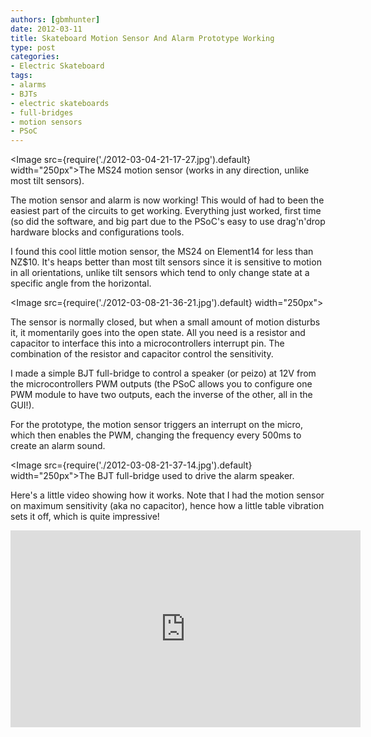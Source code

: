 ```yaml
---
authors: [gbmhunter]
date: 2012-03-11
title: Skateboard Motion Sensor And Alarm Prototype Working
type: post
categories:
- Electric Skateboard
tags:
- alarms
- BJTs
- electric skateboards
- full-bridges
- motion sensors
- PSoC
---
```


<Image src={require('./2012-03-04-21-17-27.jpg').default} width="250px">The MS24 motion sensor (works in any direction, unlike most tilt sensors).</Image>

The motion sensor and alarm is now working! This would of had to been the easiest part of the circuits to get working. Everything just worked, first time (so did the software, and big part due to the PSoC's easy to use drag'n'drop hardware blocks and configurations tools.

I found this cool little motion sensor, the MS24 on Element14 for less than NZ$10. It's heaps better than most tilt sensors since it is sensitive to motion in all orientations, unlike tilt sensors which tend to only change state at a specific angle from the horizontal.

<Image src={require('./2012-03-08-21-36-21.jpg').default} width="250px"></Image>

The sensor is normally closed, but when a small amount of motion disturbs it, it momentarily goes into the open state. All you need is a resistor and capacitor to interface this into a microcontrollers interrupt pin. The combination of the resistor and capacitor control the sensitivity.

I made a simple BJT full-bridge to control a speaker (or peizo) at 12V from the microcontrollers PWM outputs (the PSoC allows you to configure one PWM module to have two outputs, each the inverse of the other, all in the GUI!).

For the prototype, the motion sensor triggers an interrupt on the micro, which then enables the PWM, changing the frequency every 500ms to create an alarm sound.

<Image src={require('./2012-03-08-21-37-14.jpg').default} width="250px">The BJT full-bridge used to drive the alarm speaker.</Image>

Here's a little video showing how it works. Note that I had the motion sensor on maximum sensitivity (aka no capacitor), hence how a little table vibration sets it off, which is quite impressive!

<iframe width="560" height="315" src="https://www.youtube.com/embed/cKx7CbwUe6E" frameborder="0" allow="accelerometer; autoplay; encrypted-media; gyroscope; picture-in-picture" allowfullscreen></iframe>
